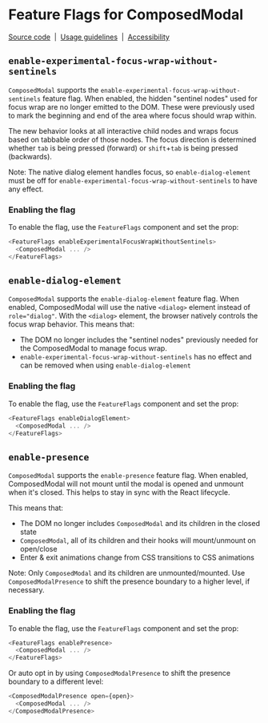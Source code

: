 
<Meta title="Components/ComposedModal/Feature Flags" name="Flag details" />

# Feature Flags for ComposedModal

[Source code](https://github.com/carbon-design-system/carbon/tree/main/packages/react/src/components/ComposedModal)
&nbsp;|&nbsp;
[Usage guidelines](https://www.carbondesignsystem.com/components/modal/usage)
&nbsp;|&nbsp;
[Accessibility](https://www.carbondesignsystem.com/components/modal/accessibility)

## `enable-experimental-focus-wrap-without-sentinels`

`ComposedModal` supports the `enable-experimental-focus-wrap-without-sentinels`
feature flag. When enabled, the hidden "sentinel nodes" used for focus wrap are
no longer emitted to the DOM. These were previously used to mark the beginning
and end of the area where focus should wrap within.

The new behavior looks at all interactive child nodes and wraps focus based on
tabbable order of those nodes. The focus direction is determined whether `tab`
is being pressed (forward) or `shift`+`tab` is being pressed (backwards).

Note: The native dialog element handles focus, so `enable-dialog-element` must
be off for `enable-experimental-focus-wrap-without-sentinels` to have any
effect.

### Enabling the flag

To enable the flag, use the `FeatureFlags` component and set the prop:

```js
<FeatureFlags enableExperimentalFocusWrapWithoutSentinels>
  <ComposedModal ... />
</FeatureFlags>
```

## `enable-dialog-element`

`ComposedModal` supports the `enable-dialog-element` feature flag. When enabled,
ComposedModal will use the native `<dialog>` element instead of `role="dialog"`.
With the `<dialog>` element, the browser natively controls the focus wrap
behavior. This means that:

- The DOM no longer includes the "sentinel nodes" previously needed for the
  ComposedModal to manage focus wrap.
- `enable-experimental-focus-wrap-without-sentinels` has no effect and can be
  removed when using `enable-dialog-element`

### Enabling the flag

To enable the flag, use the `FeatureFlags` component and set the prop:

```js
<FeatureFlags enableDialogElement>
  <ComposedModal ... />
</FeatureFlags>
```

## `enable-presence`

`ComposedModal` supports the `enable-presence` feature flag. When enabled,
ComposedModal will not mount until the modal is opened and unmount when it's closed.
This helps to stay in sync with the React lifecycle.

This means that:

- The DOM no longer includes `ComposedModal` and its children in the closed state
- `ComposedModal`, all of its children and their hooks will mount/unmount on open/close
- Enter & exit animations change from CSS transitions to CSS animations

Note: Only `ComposedModal` and its children are unmounted/mounted.
Use `ComposedModalPresence` to shift the presence boundary to a higher level, if necessary.

### Enabling the flag

To enable the flag, use the `FeatureFlags` component and set the prop:

```js
<FeatureFlags enablePresence>
  <ComposedModal ... />
</FeatureFlags>
```

Or auto opt in by using `ComposedModalPresence` to shift the presence boundary to a different level:

```js
<ComposedModalPresence open={open}>
  <ComposedModal ... />
</ComposedModalPresence>
```
